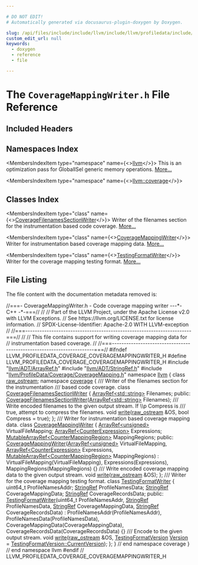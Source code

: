 ```yaml
---

# DO NOT EDIT!
# Automatically generated via docusaurus-plugin-doxygen by Doxygen.

slug: /api/files/include/include/llvm/include/llvm/profiledata/include/llvm/profiledata/coverage/coveragemappingwriter-h
custom_edit_url: null
keywords:
  - doxygen
  - reference
  - file

---
```





# The `CoverageMappingWriter.h` File Reference

<DoxygenPage pluginConfig={pluginConfig}>



## Included Headers

<IncludesList>
<IncludesListItem
  filePath="llvm/ADT/ArrayRef.h"
  permalink="/docs/api/files/include/include/llvm/include/llvm/adt/arrayref-h"
  isLocal="true" />
<IncludesListItem
  filePath="llvm/ADT/StringRef.h"
  permalink="/docs/api/files/include/include/llvm/include/llvm/adt/stringref-h"
  isLocal="true" />
<IncludesListItem
  filePath="llvm/ProfileData/Coverage/CoverageMapping.h"
  permalink="/docs/api/files/include/include/llvm/include/llvm/profiledata/include/llvm/profiledata/coverage/coveragemapping-h"
  isLocal="true" />
</IncludesList>

## Namespaces Index

<MembersIndex>

<MembersIndexItem
  type="namespace"
  name={<><a href="/docs/api/namespaces/llvm">llvm</a></>}>
This is an optimization pass for GlobalISel generic memory operations. <a href="/docs/api/namespaces/llvm/#details">More...</a>
</MembersIndexItem>

<MembersIndexItem
  type="namespace"
  name={<><a href="/docs/api/namespaces/llvm/coverage">llvm::coverage</a></>}>
</MembersIndexItem>

</MembersIndex>

## Classes Index

<MembersIndex>

<MembersIndexItem
  type="class"
  name={<><a href="/docs/api/classes/llvm/coverage/coveragefilenamessectionwriter">CoverageFilenamesSectionWriter</a></>}>
Writer of the filenames section for the instrumentation based code coverage. <a href="/docs/api/classes/llvm/coverage/coveragefilenamessectionwriter/#details">More...</a>
</MembersIndexItem>

<MembersIndexItem
  type="class"
  name={<><a href="/docs/api/classes/llvm/coverage/coveragemappingwriter">CoverageMappingWriter</a></>}>
Writer for instrumentation based coverage mapping data. <a href="/docs/api/classes/llvm/coverage/coveragemappingwriter/#details">More...</a>
</MembersIndexItem>

<MembersIndexItem
  type="class"
  name={<><a href="/docs/api/classes/llvm/coverage/testingformatwriter">TestingFormatWriter</a></>}>
Writer for the coverage mapping testing format. <a href="/docs/api/classes/llvm/coverage/testingformatwriter/#details">More...</a>
</MembersIndexItem>

</MembersIndex>


## File Listing

The file content with the documentation metadata removed is:

<ProgramListing>

<Link id="l00001" /><CodeLine lineNumber="1"><Highlight kind="comment">//===- CoverageMappingWriter.h - Code coverage mapping writer ---&#42;- C++ -&#42;-===//</Highlight><Highlight kind="normal"></Highlight></CodeLine>
<Link id="l00002" /><CodeLine lineNumber="2"><Highlight kind="normal"></Highlight><Highlight kind="comment">//</Highlight><Highlight kind="normal"></Highlight></CodeLine>
<Link id="l00003" /><CodeLine lineNumber="3"><Highlight kind="normal"></Highlight><Highlight kind="comment">// Part of the LLVM Project, under the Apache License v2.0 with LLVM Exceptions.</Highlight><Highlight kind="normal"></Highlight></CodeLine>
<Link id="l00004" /><CodeLine lineNumber="4"><Highlight kind="normal"></Highlight><Highlight kind="comment">// See https://llvm.org/LICENSE.txt for license information.</Highlight><Highlight kind="normal"></Highlight></CodeLine>
<Link id="l00005" /><CodeLine lineNumber="5"><Highlight kind="normal"></Highlight><Highlight kind="comment">// SPDX-License-Identifier: Apache-2.0 WITH LLVM-exception</Highlight><Highlight kind="normal"></Highlight></CodeLine>
<Link id="l00006" /><CodeLine lineNumber="6"><Highlight kind="normal"></Highlight><Highlight kind="comment">//</Highlight><Highlight kind="normal"></Highlight></CodeLine>
<Link id="l00007" /><CodeLine lineNumber="7"><Highlight kind="normal"></Highlight><Highlight kind="comment">//===----------------------------------------------------------------------===//</Highlight><Highlight kind="normal"></Highlight></CodeLine>
<Link id="l00008" /><CodeLine lineNumber="8"><Highlight kind="normal"></Highlight><Highlight kind="comment">//</Highlight><Highlight kind="normal"></Highlight></CodeLine>
<Link id="l00009" /><CodeLine lineNumber="9"><Highlight kind="normal"></Highlight><Highlight kind="comment">// This file contains support for writing coverage mapping data for</Highlight><Highlight kind="normal"></Highlight></CodeLine>
<Link id="l00010" /><CodeLine lineNumber="10"><Highlight kind="normal"></Highlight><Highlight kind="comment">// instrumentation based coverage.</Highlight><Highlight kind="normal"></Highlight></CodeLine>
<Link id="l00011" /><CodeLine lineNumber="11"><Highlight kind="normal"></Highlight><Highlight kind="comment">//</Highlight><Highlight kind="normal"></Highlight></CodeLine>
<Link id="l00012" /><CodeLine lineNumber="12"><Highlight kind="normal"></Highlight><Highlight kind="comment">//===----------------------------------------------------------------------===//</Highlight><Highlight kind="normal"></Highlight></CodeLine>
<Link id="l00013" /><CodeLine lineNumber="13"><Highlight kind="normal"></Highlight></CodeLine>
<Link id="l00014" /><CodeLine lineNumber="14"><Highlight kind="normal"></Highlight><Highlight kind="preprocessor">#ifndef LLVM&#95;PROFILEDATA&#95;COVERAGE&#95;COVERAGEMAPPINGWRITER&#95;H</Highlight><Highlight kind="normal"></Highlight></CodeLine>
<Link id="l00015" /><CodeLine lineNumber="15"><Highlight kind="normal"></Highlight><Highlight kind="preprocessor">#define LLVM&#95;PROFILEDATA&#95;COVERAGE&#95;COVERAGEMAPPINGWRITER&#95;H</Highlight><Highlight kind="normal"></Highlight></CodeLine>
<Link id="l00016" /><CodeLine lineNumber="16"><Highlight kind="normal"></Highlight></CodeLine>
<Link id="l00017" /><CodeLine lineNumber="17"><Highlight kind="normal"></Highlight><Highlight kind="preprocessor">#include &quot;<a href="/docs/api/files/include/include/llvm/include/llvm/adt/arrayref-h">llvm/ADT/ArrayRef.h</a>&quot;</Highlight><Highlight kind="normal"></Highlight></CodeLine>
<Link id="l00018" /><CodeLine lineNumber="18"><Highlight kind="normal"></Highlight><Highlight kind="preprocessor">#include &quot;<a href="/docs/api/files/include/include/llvm/include/llvm/adt/stringref-h">llvm/ADT/StringRef.h</a>&quot;</Highlight><Highlight kind="normal"></Highlight></CodeLine>
<Link id="l00019" /><CodeLine lineNumber="19"><Highlight kind="normal"></Highlight><Highlight kind="preprocessor">#include &quot;<a href="/docs/api/files/include/include/llvm/include/llvm/profiledata/include/llvm/profiledata/coverage/coveragemapping-h">llvm/ProfileData/Coverage/CoverageMapping.h</a>&quot;</Highlight><Highlight kind="normal"></Highlight></CodeLine>
<Link id="l00020" /><CodeLine lineNumber="20"><Highlight kind="normal"></Highlight></CodeLine>
<Link id="l00021" /><CodeLine lineNumber="21"><Highlight kind="normal"></Highlight><Highlight kind="keyword">namespace </Highlight><Highlight kind="normal"><a href="/docs/api/namespaces/llvm">llvm</a> &#123;</Highlight></CodeLine>
<Link id="l00022" /><CodeLine lineNumber="22"><Highlight kind="normal"></Highlight></CodeLine>
<Link id="l00023" /><CodeLine lineNumber="23"><Highlight kind="normal"></Highlight><Highlight kind="keyword">class </Highlight><Highlight kind="normal"><a href="/docs/api/classes/llvm/raw-ostream">raw&#95;ostream</a>;</Highlight></CodeLine>
<Link id="l00024" /><CodeLine lineNumber="24"><Highlight kind="normal"></Highlight></CodeLine>
<Link id="l00025" /><CodeLine lineNumber="25"><Highlight kind="normal"></Highlight><Highlight kind="keyword">namespace </Highlight><Highlight kind="normal"><a href="/docs/api/namespaces/llvm/coverage">coverage</a> &#123;</Highlight></CodeLine>
<Link id="l00026" /><CodeLine lineNumber="26"><Highlight kind="normal"></Highlight><Highlight kind="comment"></Highlight></CodeLine>
<Link id="l00027" /><CodeLine lineNumber="27"><Highlight kind="comment">/// Writer of the filenames section for the instrumentation</Highlight></CodeLine>
<Link id="l00028" /><CodeLine lineNumber="28"><Highlight kind="comment">/// based code coverage.</Highlight><Highlight kind="normal"></Highlight></CodeLine>
<Link id="l00029" /><CodeLine lineNumber="29" lineLink="/docs/api/classes/llvm/coverage/coveragefilenamessectionwriter"><Highlight kind="normal"></Highlight><Highlight kind="keyword">class </Highlight><Highlight kind="normal"><a href="/docs/api/classes/llvm/coverage/coveragefilenamessectionwriter/#ad9bbe1edc123c9f45a4ab86c193ecfe1">CoverageFilenamesSectionWriter</a> &#123;</Highlight></CodeLine>
<Link id="l00030" /><CodeLine lineNumber="30"><Highlight kind="normal">  <a href="/docs/api/classes/llvm/arrayref">ArrayRef&lt;std::string&gt;</a> Filenames;</Highlight></CodeLine>
<Link id="l00031" /><CodeLine lineNumber="31"><Highlight kind="normal"></Highlight></CodeLine>
<Link id="l00032" /><CodeLine lineNumber="32"><Highlight kind="normal"></Highlight><Highlight kind="keyword">public</Highlight><Highlight kind="normal">:</Highlight></CodeLine>
<Link id="l00033" /><CodeLine lineNumber="33"><Highlight kind="normal">  <a href="/docs/api/classes/llvm/coverage/coveragefilenamessectionwriter/#ad9bbe1edc123c9f45a4ab86c193ecfe1">CoverageFilenamesSectionWriter</a>(<a href="/docs/api/classes/llvm/arrayref">ArrayRef&lt;std::string&gt;</a> Filenames);</Highlight></CodeLine>
<Link id="l00034" /><CodeLine lineNumber="34"><Highlight kind="normal"></Highlight><Highlight kind="comment"></Highlight></CodeLine>
<Link id="l00035" /><CodeLine lineNumber="35"><Highlight kind="comment">  /// Write encoded filenames to the given output stream. If \\p Compress is</Highlight></CodeLine>
<Link id="l00036" /><CodeLine lineNumber="36"><Highlight kind="comment">  /// true, attempt to compress the filenames.</Highlight><Highlight kind="normal"></Highlight></CodeLine>
<Link id="l00037" /><CodeLine lineNumber="37"><Highlight kind="normal">  </Highlight><Highlight kind="keywordtype">void</Highlight><Highlight kind="normal"> <a href="/docs/api/classes/llvm/coverage/coveragefilenamessectionwriter/#a244a9bcfc38a346ac3c76bde7edbfca2">write</a>(<a href="/docs/api/classes/llvm/raw-ostream">raw&#95;ostream</a> &amp;OS, </Highlight><Highlight kind="keywordtype">bool</Highlight><Highlight kind="normal"> Compress = </Highlight><Highlight kind="keyword">true</Highlight><Highlight kind="normal">);</Highlight></CodeLine>
<Link id="l00038" /><CodeLine lineNumber="38"><Highlight kind="normal">&#125;;</Highlight></CodeLine>
<Link id="l00039" /><CodeLine lineNumber="39"><Highlight kind="normal"></Highlight><Highlight kind="comment"></Highlight></CodeLine>
<Link id="l00040" /><CodeLine lineNumber="40"><Highlight kind="comment">/// Writer for instrumentation based coverage mapping data.</Highlight><Highlight kind="normal"></Highlight></CodeLine>
<Link id="l00041" /><CodeLine lineNumber="41" lineLink="/docs/api/classes/llvm/coverage/coveragemappingwriter"><Highlight kind="normal"></Highlight><Highlight kind="keyword">class </Highlight><Highlight kind="normal"><a href="/docs/api/classes/llvm/coverage/coveragemappingwriter/#a9387a1b774e1e4f5044864a01d880b00">CoverageMappingWriter</a> &#123;</Highlight></CodeLine>
<Link id="l00042" /><CodeLine lineNumber="42"><Highlight kind="normal">  <a href="/docs/api/classes/llvm/arrayref">ArrayRef&lt;unsigned&gt;</a> VirtualFileMapping;</Highlight></CodeLine>
<Link id="l00043" /><CodeLine lineNumber="43"><Highlight kind="normal">  <a href="/docs/api/classes/llvm/arrayref">ArrayRef&lt;CounterExpression&gt;</a> Expressions;</Highlight></CodeLine>
<Link id="l00044" /><CodeLine lineNumber="44"><Highlight kind="normal">  <a href="/docs/api/classes/llvm/mutablearrayref">MutableArrayRef&lt;CounterMappingRegion&gt;</a> MappingRegions;</Highlight></CodeLine>
<Link id="l00045" /><CodeLine lineNumber="45"><Highlight kind="normal"></Highlight></CodeLine>
<Link id="l00046" /><CodeLine lineNumber="46"><Highlight kind="normal"></Highlight><Highlight kind="keyword">public</Highlight><Highlight kind="normal">:</Highlight></CodeLine>
<Link id="l00047" /><CodeLine lineNumber="47" lineLink="/docs/api/classes/llvm/coverage/coveragemappingwriter/#a9387a1b774e1e4f5044864a01d880b00"><Highlight kind="normal">  <a href="/docs/api/classes/llvm/coverage/coveragemappingwriter/#a9387a1b774e1e4f5044864a01d880b00">CoverageMappingWriter</a>(<a href="/docs/api/classes/llvm/arrayref">ArrayRef&lt;unsigned&gt;</a> VirtualFileMapping,</Highlight></CodeLine>
<Link id="l00048" /><CodeLine lineNumber="48"><Highlight kind="normal">                        <a href="/docs/api/classes/llvm/arrayref">ArrayRef&lt;CounterExpression&gt;</a> Expressions,</Highlight></CodeLine>
<Link id="l00049" /><CodeLine lineNumber="49"><Highlight kind="normal">                        <a href="/docs/api/classes/llvm/mutablearrayref">MutableArrayRef&lt;CounterMappingRegion&gt;</a> MappingRegions)</Highlight></CodeLine>
<Link id="l00050" /><CodeLine lineNumber="50"><Highlight kind="normal">      : VirtualFileMapping(VirtualFileMapping), Expressions(Expressions),</Highlight></CodeLine>
<Link id="l00051" /><CodeLine lineNumber="51"><Highlight kind="normal">        MappingRegions(MappingRegions) &#123;&#125;</Highlight></CodeLine>
<Link id="l00052" /><CodeLine lineNumber="52"><Highlight kind="normal"></Highlight><Highlight kind="comment"></Highlight></CodeLine>
<Link id="l00053" /><CodeLine lineNumber="53"><Highlight kind="comment">  /// Write encoded coverage mapping data to the given output stream.</Highlight><Highlight kind="normal"></Highlight></CodeLine>
<Link id="l00054" /><CodeLine lineNumber="54"><Highlight kind="normal">  </Highlight><Highlight kind="keywordtype">void</Highlight><Highlight kind="normal"> <a href="/docs/api/classes/llvm/coverage/coveragemappingwriter/#aeb6fdb4ef8ee00e2c8b013def460e864">write</a>(<a href="/docs/api/classes/llvm/raw-ostream">raw&#95;ostream</a> &amp;OS);</Highlight></CodeLine>
<Link id="l00055" /><CodeLine lineNumber="55"><Highlight kind="normal">&#125;;</Highlight></CodeLine>
<Link id="l00056" /><CodeLine lineNumber="56"><Highlight kind="normal"></Highlight><Highlight kind="comment"></Highlight></CodeLine>
<Link id="l00057" /><CodeLine lineNumber="57"><Highlight kind="comment">/// Writer for the coverage mapping testing format.</Highlight><Highlight kind="normal"></Highlight></CodeLine>
<Link id="l00058" /><CodeLine lineNumber="58" lineLink="/docs/api/classes/llvm/coverage/testingformatwriter"><Highlight kind="normal"></Highlight><Highlight kind="keyword">class </Highlight><Highlight kind="normal"><a href="/docs/api/classes/llvm/coverage/testingformatwriter/#a4f9c04e976297faa78bacaf9a855ccf2">TestingFormatWriter</a> &#123;</Highlight></CodeLine>
<Link id="l00059" /><CodeLine lineNumber="59"><Highlight kind="normal">  uint64&#95;t ProfileNamesAddr;</Highlight></CodeLine>
<Link id="l00060" /><CodeLine lineNumber="60"><Highlight kind="normal">  <a href="/docs/api/classes/llvm/stringref">StringRef</a> ProfileNamesData;</Highlight></CodeLine>
<Link id="l00061" /><CodeLine lineNumber="61"><Highlight kind="normal">  <a href="/docs/api/classes/llvm/stringref">StringRef</a> CoverageMappingData;</Highlight></CodeLine>
<Link id="l00062" /><CodeLine lineNumber="62"><Highlight kind="normal">  <a href="/docs/api/classes/llvm/stringref">StringRef</a> CoverageRecordsData;</Highlight></CodeLine>
<Link id="l00063" /><CodeLine lineNumber="63"><Highlight kind="normal"></Highlight></CodeLine>
<Link id="l00064" /><CodeLine lineNumber="64"><Highlight kind="normal"></Highlight><Highlight kind="keyword">public</Highlight><Highlight kind="normal">:</Highlight></CodeLine>
<Link id="l00065" /><CodeLine lineNumber="65" lineLink="/docs/api/classes/llvm/coverage/testingformatwriter/#a4f9c04e976297faa78bacaf9a855ccf2"><Highlight kind="normal">  <a href="/docs/api/classes/llvm/coverage/testingformatwriter/#a4f9c04e976297faa78bacaf9a855ccf2">TestingFormatWriter</a>(uint64&#95;t ProfileNamesAddr, <a href="/docs/api/classes/llvm/stringref">StringRef</a> ProfileNamesData,</Highlight></CodeLine>
<Link id="l00066" /><CodeLine lineNumber="66"><Highlight kind="normal">                      <a href="/docs/api/classes/llvm/stringref">StringRef</a> CoverageMappingData,</Highlight></CodeLine>
<Link id="l00067" /><CodeLine lineNumber="67"><Highlight kind="normal">                      <a href="/docs/api/classes/llvm/stringref">StringRef</a> CoverageRecordsData)</Highlight></CodeLine>
<Link id="l00068" /><CodeLine lineNumber="68"><Highlight kind="normal">      : ProfileNamesAddr(ProfileNamesAddr), ProfileNamesData(ProfileNamesData),</Highlight></CodeLine>
<Link id="l00069" /><CodeLine lineNumber="69"><Highlight kind="normal">        CoverageMappingData(CoverageMappingData),</Highlight></CodeLine>
<Link id="l00070" /><CodeLine lineNumber="70"><Highlight kind="normal">        CoverageRecordsData(CoverageRecordsData) &#123;&#125;</Highlight></CodeLine>
<Link id="l00071" /><CodeLine lineNumber="71"><Highlight kind="normal"></Highlight><Highlight kind="comment"></Highlight></CodeLine>
<Link id="l00072" /><CodeLine lineNumber="72"><Highlight kind="comment">  /// Encode to the given output stream.</Highlight><Highlight kind="normal"></Highlight></CodeLine>
<Link id="l00073" /><CodeLine lineNumber="73"><Highlight kind="normal">  </Highlight><Highlight kind="keywordtype">void</Highlight><Highlight kind="normal"></Highlight></CodeLine>
<Link id="l00074" /><CodeLine lineNumber="74"><Highlight kind="normal">  <a href="/docs/api/classes/llvm/coverage/testingformatwriter/#af47bcd2c269bb9099d476b455b4dc5ed">write</a>(<a href="/docs/api/classes/llvm/raw-ostream">raw&#95;ostream</a> &amp;OS,</Highlight></CodeLine>
<Link id="l00075" /><CodeLine lineNumber="75"><Highlight kind="normal">        <a href="/docs/api/namespaces/llvm/coverage/#ae88b8cd71fdeef9c1e879fc719532b60">TestingFormatVersion</a> <a href="/docs/api/namespaces/llvm/#a689a023f54d38d41f6d952cac41ee538">Version</a> = <a href="/docs/api/namespaces/llvm/coverage/#ae88b8cd71fdeef9c1e879fc719532b60a13ca3946f98cf47f0682df964fe63fd5">TestingFormatVersion::CurrentVersion</a>);</Highlight></CodeLine>
<Link id="l00076" /><CodeLine lineNumber="76"><Highlight kind="normal">&#125;;</Highlight></CodeLine>
<Link id="l00077" /><CodeLine lineNumber="77"><Highlight kind="normal"></Highlight></CodeLine>
<Link id="l00078" /><CodeLine lineNumber="78"><Highlight kind="normal">&#125; </Highlight><Highlight kind="comment">// end namespace coverage</Highlight><Highlight kind="normal"></Highlight></CodeLine>
<Link id="l00079" /><CodeLine lineNumber="79"><Highlight kind="normal"></Highlight></CodeLine>
<Link id="l00080" /><CodeLine lineNumber="80"><Highlight kind="normal">&#125; </Highlight><Highlight kind="comment">// end namespace llvm</Highlight><Highlight kind="normal"></Highlight></CodeLine>
<Link id="l00081" /><CodeLine lineNumber="81"><Highlight kind="normal"></Highlight></CodeLine>
<Link id="l00082" /><CodeLine lineNumber="82"><Highlight kind="normal"></Highlight><Highlight kind="preprocessor">#endif </Highlight><Highlight kind="comment">// LLVM&#95;PROFILEDATA&#95;COVERAGE&#95;COVERAGEMAPPINGWRITER&#95;H</Highlight><Highlight kind="normal"></Highlight></CodeLine>

</ProgramListing>

</DoxygenPage>

